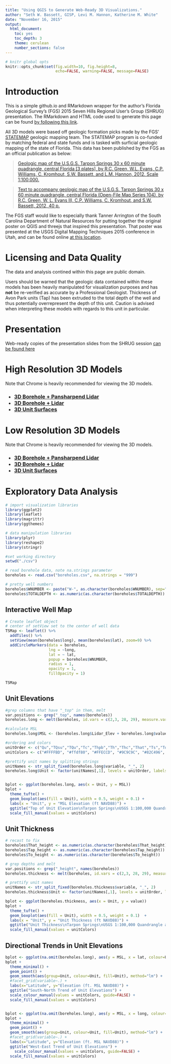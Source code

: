 ```yaml
---
title: "Using QGIS to Generate Web-Ready 3D Visualizations."
author: "Seth W. Bassett, GISP, Levi M. Hannon, Katherine M. White"
date: "November 16, 2015"
output: 
  html_document:
    toc: yes
    toc_depth: 3
    theme: cerulean
    number_sections: false
---
```

```r
# knitr global opts
knitr::opts_chunk$set(fig.width=10, fig.height=8,
                      echo=FALSE, warning=FALSE, message=FALSE)
```


# Introduction

This is a simple github.io and RMarkdown wrapper for the author's Florida Geological Survey's (FGS) 2015 Seven Hills Regional User's Group (SHRUG) presentation. The RMarkdown and HTML code used to generate this page can be found [by following this link](https://github.com/FloridaGeologicalSurvey/SHRUG2015/tree/gh-pages).

All 3D models were based off geologic formation picks made by the FGS' [STATEMAP](http://www.dep.state.fl.us/geology/programs/statemap.htm) geologic mapping team. The STATEMAP program is co-funded by matching federal and state funds and is tasked with surficial geologic mapping of the state of Florida. This data has been published by the FGS as an official publication as below:

> [Geologic map of the U.S.G.S. Tarpon Springs 30 x 60 minute quadrangle, central Florida [3 plates], by R.C.
Green, W.L. Evans, C.P. Williams, C. Kromhout, S.W. Bassett, and L.M. Hannon, 2012. Scale 1:100,000.](http://www.dep.state.fl.us/geology/programs/statemap/index.html#19)

> [Text to accompany geologic map of the U.S.G.S. Tarpon Springs 30 x 60 minute quadrangle, central
Florida (Open-File Map Series 104), by R.C. Green, W. L. Evans III, C.P. Williams, C. Kromhout,
and S.W. Bassett, 2012, 40 p.](http://publicfiles.dep.state.fl.us/FGS/FGS_Publications/OFR/OFR98_FINAL.pdf)

The FGS staff would like to especially thank Tanner Arrington of the South Carolina Department of Natural Resources for putting together the original poster on QGIS and threejs that inspired this presentation. That poster was presented at the USGS Digital Mapping Techniques 2015 conference in Utah, and can be found online [at this location](http://ngmdb.usgs.gov/Info/dmt/docs/DMT15_Arrington.pdf).

# Licensing and Data Quality

The data and analysis contined within this page are public domain.

Users should be warned that the geologic data contained within these models has been heavily manipulated for visualization purposes and has __not__ be re-verified as accurate by a Professional Geologist. Thickness of Avon Park units (Tap) has been extruded to the total depth of the well and thus potentially overrepresent the depth of this unit. Caution is advised when interpreting these models with regards to this unit in particular. 

# Presentation

Web-ready copies of the presentation slides from the SHRUG session [can be found here](presentation/index.html)

# High Resolution 3D Models
Note that Chrome is heavily recommended for viewing the 3D models. 

<h3>
* [3D Borehole + Pansharpend Lidar](threejs/3D Borehole Visualization/index.html)
* [3D Borehole + Lidar](threejs/3D Borehole and LiDAR Visualization/index.html)
* [3D Unit Surfaces](threejs/3D Surface Visualization/index.html)
</h3>

# Low Resolution 3D Models
Note that Chrome is heavily recommended for viewing the 3D models. 

<h3>
* [3D Borehole + Pansharpend Lidar](threejs_lowres/3D Borehole Visualization- Low Resolution/index.html)
* [3D Borehole + Lidar](threejs_lowres/3D Borehole and LiDAR Visualization- Low Resolution/index.html)
* [3D Unit Surfaces](threejs_lowres/3D Surface Visualization - Low Resolution/index.html)
</h3>


# Exploratory Data Analysis

```r


# import visualization libraries
library(ggplot2)
library(leaflet)
library(magrittr)
library(ggthemes)

# data manipulation libraries
library(plyr)
library(reshape2)
library(stringr)

#set working directory
setwd("./csv")

# read borehole data, note na.strings parameter
boreholes <- read.csv("boreholes.csv", na.strings = "999")

# pretty well numbers
boreholes$WNUMBER <- paste("W-", as.character(boreholes$WNUMBER), sep="")
boreholes$TOTALDEPTH <- as.numeric(as.character(boreholes$TOTALDEPTH))
```

## Interactive Well Map

```r

# Create leaflet object
# center of setView set to the center of well data
TSMap <- leaflet() %>%
  addTiles() %>%
  setView(mean(boreholes$long), mean(boreholes$lat), zoom=9) %>%
  addCircleMarkers(data = boreholes, 
                   lng = ~long, 
                   lat = ~ lat, 
                   popup = boreholes$WNUMBER,
                   radius = 1,
                   opacity = 1,
                   fillOpacity = 1)

TSMap

```

## Unit Elevations

```r
#grep columns that have "_top" in them, melt
var.positions <- grep("_top", names(boreholes))
boreholes.long <- melt(boreholes, id.vars = c(2,3, 28, 29), measure.vars = var.positions)

#calculate MSL
boreholes.long$MSL <- (boreholes.long$Lidar_Elev + boreholes.long$value)

#ordering and colors
unitOrder <- c("Qu","TQsu","TQu","Tc","Thpb","Th","Thc","That","Ts","To","Tap")
unitColors <- c("#FFFFBD", "#ffdf80", "#FFECCD", "#9C9C9C", "#82C496", "#C8F0DC", "#70db70", "#FFBFE9", "#A39CE6", "#2686E0", "#000099")

#prettify unit names by splitting strings
unitNames <- str_split_fixed(boreholes.long$variable, "_", 2)
boreholes.long$Unit <- factor(unitNames[,1], levels = unitOrder, labels = unitOrder)


bplot <- ggplot(boreholes.long, aes(x = Unit, y = MSL))
bplot + 
  theme_tufte() + 
  geom_boxplot(aes(fill = Unit), width = 0.5, weight = 0.1) + 
  labs(x = "Unit", y = "MSL Elevation (ft NAVD88)") + 
  ggtitle("Top of Unit Elevation\nTarpon Springs\nUSGS 1:100,000 Quandrangle and Surrounds") + 
  scale_fill_manual(values = unitColors)


```

## Unit Thickness

```r

# recast to fix
boreholes$That_height <- as.numeric(as.character(boreholes$That_height))
boreholes$Tap_height <- as.numeric(as.character(boreholes$Tap_height))
boreholes$To_height <- as.numeric(as.character(boreholes$To_height))

# grep depths and melt
var.positions <- grep("_height", names(boreholes))
boreholes.thickness <- melt(boreholes, id.vars = c(2,3, 28, 29), measure.vars = var.positions)

# prettify unit names
unitNames <- str_split_fixed(boreholes.thickness$variable, "_", 2)
boreholes.thickness$Unit <- factor(unitNames[,1], levels = unitOrder, labels = unitOrder)

bplot <- ggplot(boreholes.thickness, aes(x = Unit, y = value))
bplot + 
  theme_tufte() + 
  geom_boxplot(aes(fill = Unit), width = 0.5, weight = 0.1)  + 
  labs(x = "Unit", y = "Unit Thickness (ft NAVD88)") + 
  ggtitle("Unit Thickness\nTarpon Springs\nUSGS 1:100,000 Quandrangle and Surrounds") + 
  scale_fill_manual(values = unitColors)

```

## Directional Trends in Unit Elevations

```r
bplot <- ggplot(na.omit(boreholes.long), aes(y = MSL, x = lat, colour=Unit))
bplot + 
  theme_minimal() + 
  geom_point() + 
  geom_smooth(aes(group=Unit, colour=Unit, fill=Unit), method="lm") +
  #facet_grid(variable~.) +
  labs(x="Latitude", y="Elevation (ft. MSL NAVD88)") + 
  ggtitle("South-North Trend of Unit Elevations") + 
  scale_colour_manual(values = unitColors, guide=FALSE) + 
  scale_fill_manual(values = unitColors)


bplot <- ggplot(na.omit(boreholes.long), aes(y = MSL, x = long, colour=Unit))
bplot + 
  theme_minimal() + 
  geom_point() + 
  geom_smooth(aes(group=Unit, colour=Unit, fill=Unit), method="lm") +
  #facet_grid(variable~.) +
  labs(x="Latitude", y="Elevation (ft. MSL NAVD88)") + 
  ggtitle("West-East Trend of Unit Elevations") +
    scale_colour_manual(values = unitColors, guide=FALSE) + 
  scale_fill_manual(values = unitColors)
```


